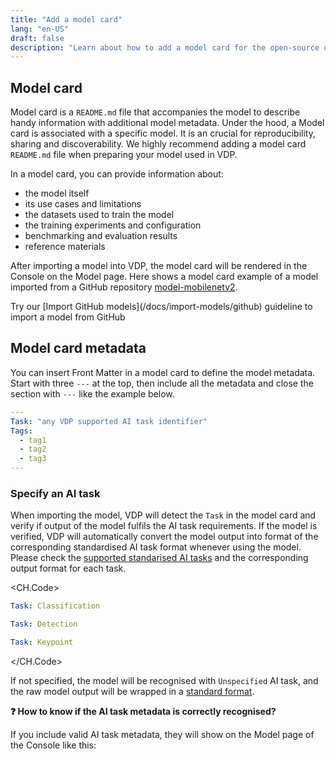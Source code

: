 ```yaml
---
title: "Add a model card"
lang: "en-US"
draft: false
description: "Learn about how to add a model card for the open-source unstructured data ETL tool VDP https://github.com/instill-ai/vdp"
---
```


## Model card

Model card is a `README.md` file that accompanies the model to describe handy information with additional model metadata. Under the hood, a Model card is associated with a specific model.
It is an crucial for reproducibility, sharing and discoverability. We highly recommend adding a model card `README.md` file when preparing your model used in VDP.

In a model card, you can provide information about:

- the model itself
- its use cases and limitations
- the datasets used to train the model
- the training experiments and configuration
- benchmarking and evaluation results
- reference materials

After importing a model into VDP, the model card will be rendered in the Console on the Model page.
Here shows a model card example of a model imported from a GitHub repository [model-mobilenetv2](https://github.com/instill-ai/model-mobilenetv2).

<ZoomableImg
  src="/docs-assets/prepare-models/console-model-card.png"
  alt="Model card in VDP Console"
/>

<InfoBlock type="info" title="info">
  Try our [Import GitHub models](/docs/import-models/github) guideline to import
  a model from GitHub
</InfoBlock>

## Model card metadata

You can insert Front Matter in a model card to define the model metadata.
Start with three `---` at the top, then include all the metadata and close the section with `---` like the example below.

```yaml README.md
---
Task: "any VDP supported AI task identifier"
Tags:
  - tag1
  - tag2
  - tag3
---
```

### Specify an AI task

When importing the model, VDP will detect the `Task` in the model card and verify if output of the model fulfils the AI task requirements.
If the model is verified, VDP will automatically convert the model output into format of the corresponding standardised AI task format whenever using the model.
Please check the [supported standarised AI tasks](/docs/core-concepts/ai-task) and the corresponding output format for each task.

<CH.Code>

```yaml image-classification
Task: Classification
```

```yaml object-detection
Task: Detection
```

```yaml keypoint-detection
Task: Keypoint
```

</CH.Code>

If not specified, the model will be recognised with `Unspecified` AI task,
and the raw model output will be wrapped in a [standard format](/docs/core-concepts/ai-task#what-if-my-task-is-not-standardised-by-by-vdp-yet).

**❓ How to know if the AI task metadata is correctly recognised?**

If you include valid AI task metadata, they will show on the Model page of the Console like this:

<ZoomableImg
  src="/docs-assets/prepare-models/console-model-ai-task-label.png"
  alt="Model AI task label in VDP Console"
  width="500px"
/>
